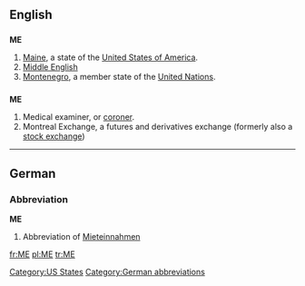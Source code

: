 ==English==

==={{abbreviation}}===
'''ME'''

# [[Maine]], a state of the [[United States of America]].
# [[Middle English]]
#[[Montenegro]], a member state of the [[United Nations]].

==={{initialism}}===
{{wikipedia|coroner}}
'''ME'''

# Medical examiner, or [[coroner]].
# Montreal Exchange, a futures and derivatives exchange (formerly also a [[stock exchange]])

[[Category:US States]]

----

==German==

===Abbreviation===
'''ME'''

# {{context|real estate listing|lang=de}} Abbreviation of [[Mieteinnahmen]]

[[Category:German abbreviations]]

[[fr:ME]]
[[pl:ME]]
[[tr:ME]]